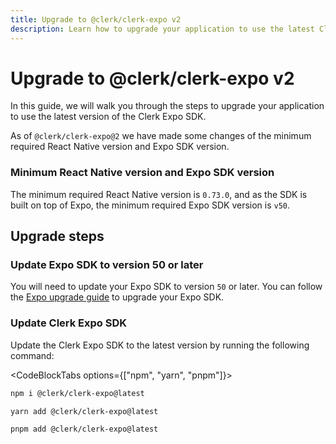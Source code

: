 ```yaml
---
title: Upgrade to @clerk/clerk-expo v2
description: Learn how to upgrade your application to use the latest Clerk Expo SDK
---
```


# Upgrade to @clerk/clerk-expo v2

In this guide, we will walk you through the steps to upgrade your application to use the latest version of the Clerk Expo SDK.

As of `@clerk/clerk-expo@2` we have made some changes of the minimum required React Native version and Expo SDK version.

### Minimum React Native version and Expo SDK version

The minimum required React Native version is `0.73.0`, and as the SDK is built on top of Expo, the minimum required Expo SDK version is `v50`.

## Upgrade steps

<Steps>

### Update Expo SDK to version 50 or later

You will need to update your Expo SDK to version `50` or later. You can follow the [Expo upgrade guide](https://docs.expo.dev/workflow/upgrading-expo-sdk-walkthrough/) to upgrade your Expo SDK.

### Update Clerk Expo SDK

Update the Clerk Expo SDK to the latest version by running the following command:

<CodeBlockTabs options={["npm", "yarn", "pnpm"]}>
```bash {{ filename: "terminal" }}
npm i @clerk/clerk-expo@latest
```

```bash {{ filename: "terminal" }}
yarn add @clerk/clerk-expo@latest
```

```bash {{ filename: "terminal" }}
pnpm add @clerk/clerk-expo@latest
```
</CodeBlockTabs>

</Steps>
